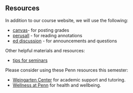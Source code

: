 ## Resources

In addition to our course website, we will use the following:

* [canvas](https://canvas.upenn.edu/courses/1809307)- for posting grades
* [perusall](https://app.perusall.com/courses/ling-3740-402-5740-401-202430-neurolinguistics/_/dashboard/assignments/6wi5gos5PnxApBjyA) - for reading annotations
* [ed discussion](https://edstem.org/us/courses/65316/discussion/) - for announcements and questions

Other helpful materials and resources: 

* [tips for seminars](tips.qmd)

Please consider using these Penn resources this semester:

- [Weingarten Center](https://weingartencenter.universitylife.upenn.edu/academic-support/) for academic support and tutoring. 
- [Wellness at Penn](https://wellness.upenn.edu/) for health and wellbeing.
